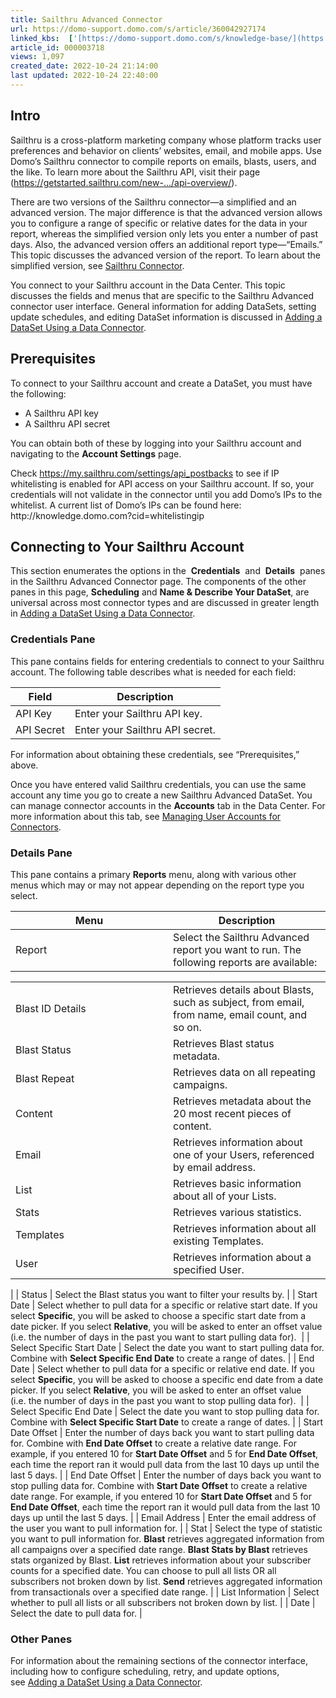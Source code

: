 ```yaml
---
title: Sailthru Advanced Connector
url: https://domo-support.domo.com/s/article/360042927174
linked_kbs:  ['[https://domo-support.domo.com/s/knowledge-base/](https://domo-support.domo.com/s/knowledge-base/)', '[https://domo-support.domo.com/s/](https://domo-support.domo.com/s/)', '[https://domo-support.domo.com/s/topic/0TO5w000000ZammGAC](https://domo-support.domo.com/s/topic/0TO5w000000ZammGAC)', '[https://domo-support.domo.com/s/topic/0TO5w000000ZanLGAS](https://domo-support.domo.com/s/topic/0TO5w000000ZanLGAS)', '[https://domo-support.domo.com/s/topic/0TO5w000000ZaoQGAS](https://domo-support.domo.com/s/topic/0TO5w000000ZaoQGAS)', '[https://domo-support.domo.com/s/article/360043431733](https://domo-support.domo.com/s/article/360043431733)', '[https://domo-support.domo.com/s/article/360042926274](https://domo-support.domo.com/s/article/360042926274)', '[https://domo-support.domo.com/s/article/360042926054](https://domo-support.domo.com/s/article/360042926054)', '[https://domo-support.domo.com/s/article/360042927174](https://domo-support.domo.com/s/article/360042927174)', '[https://domo-support.domo.com/s/topic/0TO5w000000ZaoQGAS/api-connectors](https://domo-support.domo.com/s/topic/0TO5w000000ZaoQGAS/api-connectors)', '[https://domo-support.domo.com/s/article/360043429933](https://domo-support.domo.com/s/article/360043429933)', '[https://domo-support.domo.com/s/article/360043429953](https://domo-support.domo.com/s/article/360043429953)', '[https://domo-support.domo.com/s/article/360042925494](https://domo-support.domo.com/s/article/360042925494)', '[https://domo-support.domo.com/s/article/4408174643607](https://domo-support.domo.com/s/article/4408174643607)', '[https://domo-support.domo.com/s/article/360043429913](https://domo-support.domo.com/s/article/360043429913)', '[https://domo-support.domo.com/s/login/](https://domo-support.domo.com/s/login/)']
article_id: 000003718
views: 1,097
created_date: 2022-10-24 21:14:00
last updated: 2022-10-24 22:40:00
---
```




Intro
-----


Sailthru is a cross-platform marketing company whose platform tracks user preferences and behavior on clients' websites, email, and mobile apps. Use Domo's Sailthru connector to compile reports on emails, blasts, users, and the like. To learn more about the Sailthru API, visit their page ([https://getstarted.sailthru.com/new-.../api-overview/](https://getstarted.sailthru.com/new-for-developers-overview/api/api-overview/ "https://getstarted.sailthru.com/new-for-developers-overview/api/api-overview/")).


There are two versions of the Sailthru connector—a simplified and an advanced version. The major difference is that the advanced version allows you to configure a range of specific or relative dates for the data in your report, whereas the simplified version only lets you enter a number of past days. Also, the advanced version offers an additional report type—"Emails." This topic discusses the advanced version of the report. To learn about the simplified version, see [Sailthru Connector](/s/article/360043431733 "Sailthru Connector").


You connect to your Sailthru account in the Data Center. This topic discusses the fields and menus that are specific to the Sailthru Advanced connector user interface. General information for adding DataSets, setting update schedules, and editing DataSet information is discussed in [Adding a DataSet Using a Data Connector](/s/article/360042926274).


Prerequisites
-------------


To connect to your Sailthru account and create a DataSet, you must have the following:


* A Sailthru API key
* A Sailthru API secret


You can obtain both of these by logging into your Sailthru account and navigating to the **Account Settings** page.


Check <https://my.sailthru.com/settings/api_postbacks> to see if IP whitelisting is enabled for API access on your Sailthru account. If so, your credentials will not validate in the connector until you add Domo's IPs to the whitelist. A current list of Domo's IPs can be found here: http://knowledge.domo.com?cid=whitelistingip


Connecting to Your Sailthru Account
-----------------------------------


This section enumerates the options in the  **Credentials**  and  **Details**  panes in the Sailthru Advanced Connector page. The components of the other panes in this page, **Scheduling** and **Name & Describe Your DataSet**, are universal across most connector types and are discussed in greater length in [Adding a DataSet Using a Data Connector](/s/article/360042926274 "Adding a DataSet Using a Data Connector").


### Credentials Pane


This pane contains fields for entering credentials to connect to your Sailthru account. The following table describes what is needed for each field:  




| Field | Description |
| --- | --- |
| API Key | Enter your Sailthru API key. |
| API Secret | Enter your Sailthru API secret. |


For information about obtaining these credentials, see "Prerequisites," above.


Once you have entered valid Sailthru credentials, you can use the same account any time you go to create a new Sailthru Advanced DataSet. You can manage connector accounts in the **Accounts** tab in the Data Center. For more information about this tab, see [Managing User Accounts for Connectors](/s/article/360042926054 "Managing User Accounts for Connectors").


### Details Pane


This pane contains a primary **Reports** menu, along with various other menus which may or may not appear depending on the report type you select.




| Menu | Description |
| --- | --- |
| Report | Select the Sailthru Advanced report you want to run. The following reports are available:

|  |  |
| --- | --- |
| Blast ID Details | Retrieves details about Blasts, such as subject, from email, from name, email count, and so on. |
| Blast Status | Retrieves Blast status metadata. |
| Blast Repeat | Retrieves data on all repeating campaigns. |
| Content | Retrieves metadata about the 20 most recent pieces of content. |
| Email | Retrieves information about one of your Users, referenced by email address. |
| List | Retrieves basic information about all of your Lists. |
| Stats | Retrieves various statistics. |
| Templates | Retrieves information about all existing Templates. |
| User | Retrieves information about a specified User. |

 |
| Status | Select the Blast status you want to filter your results by. |
| Start Date | Select whether to pull data for a specific or relative start date. If you select **Specific**, you will be asked to choose a specific start date from a date picker. If you select **Relative**, you will be asked to enter an offset value (i.e. the number of days in the past you want to start pulling data for).  |
| Select Specific Start Date | Select the date you want to start pulling data for. Combine with **Select Specific End Date** to create a range of dates. |
| End Date | Select whether to pull data for a specific or relative end date. If you select **Specific**, you will be asked to choose a specific end date from a date picker. If you select **Relative**, you will be asked to enter an offset value (i.e. the number of days in the past you want to stop pulling data for).  |
| Select Specific End Date | Select the date you want to stop pulling data for. Combine with **Select Specific Start Date** to create a range of dates. |
| Start Date Offset | Enter the number of days back you want to start pulling data for. Combine with **End Date Offset** to create a relative date range. For example, if you entered 10 for **Start Date Offset** and 5 for **End Date Offset**, each time the report ran it would pull data from the last 10 days up until the last 5 days. |
| End Date Offset | Enter the number of days back you want to stop pulling data for. Combine with **Start Date Offset** to create a relative date range. For example, if you entered 10 for **Start Date Offset** and 5 for **End Date Offset**, each time the report ran it would pull data from the last 10 days up until the last 5 days. |
| Email Address | Enter the email address of the user you want to pull information for. |
| Stat | Select the type of statistic you want to pull information for.  **Blast** retrieves aggregated information from all campaigns over a specified date range.
**Blast Stats by Blast** retrieves stats organized by Blast.
**List** retrieves information about your subscriber counts for a specified date. You can choose to pull all lists OR all subscribers not broken down by list.
**Send** retrieves aggregated information from transactionals over a specified date range. |
| List Information | Select whether to pull all lists or all subscribers not broken down by list. |
| Date | Select the date to pull data for. |


### Other Panes


For information about the remaining sections of the connector interface, including how to configure scheduling, retry, and update options, see [Adding a DataSet Using a Data Connector](/s/article/360042926274).

